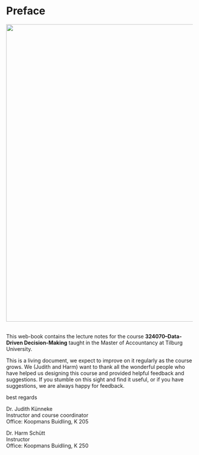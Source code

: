 # Preface {.unnumbered}

![](pics/P0/Banner 324070.jpg){#fig-dmdiag width="800px"}
&nbsp;

This web-book contains the lecture notes for the course **324070--Data-Driven Decision-Making** taught in the Master of Accountancy at Tilburg University. 

This is a living document, we expect to improve on it regularly as the course grows. We (Judith and Harm) want to thank all the wonderful people who have helped us designing this course and provided helpful feedback and suggestions. If you stumble on this sight and find it useful, or if you have suggestions, we are always happy for feedback.

best regards


Dr. Judith Künneke<BR>
Instructor and course coordinator<BR>
Office: Koopmans Buidling, K 205

Dr. Harm Schütt<BR>
Instructor<BR>
Office: Koopmans Buidling, K 250
